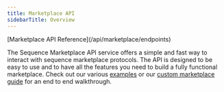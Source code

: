 ---
title: Marketplace API
sidebarTitle: Overview
---

<Info>
[Marketplace API Reference](/api/marketplace/endpoints)
</Info>

The Sequence Marketplace API service offers a simple and fast way to interact with sequence marketplace protocols. The API is designed to be easy to use and to have all the features you need to build a fully functional marketplace. Check out our various [examples](/api/marketplace/examples/orderbook-transactions) or our [custom marketplace guide](/guides/custom-marketplace) for an end to end walkthrough.


